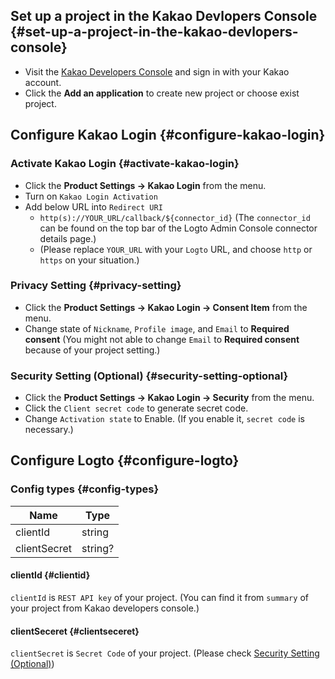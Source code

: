 ## Set up a project in the Kakao Devlopers Console \{#set-up-a-project-in-the-kakao-devlopers-console}

- Visit the [Kakao Developers Console](https://developers.kakao.com/console/app) and sign in with your Kakao account.
- Click the **Add an application** to create new project or choose exist project.

## Configure Kakao Login \{#configure-kakao-login}

### Activate Kakao Login \{#activate-kakao-login}

- Click the **Product Settings -> Kakao Login** from the menu.
- Turn on `Kakao Login Activation`
- Add below URL into `Redirect URI`
  - `http(s)://YOUR_URL/callback/${connector_id}` (The `connector_id` can be found on the top bar of the Logto Admin Console connector details page.)
  - (Please replace `YOUR_URL` with your `Logto` URL, and choose `http` or `https` on your situation.)

### Privacy Setting \{#privacy-setting}

- Click the **Product Settings -> Kakao Login -> Consent Item** from the menu.
- Change state of `Nickname`, `Profile image`, and `Email` to **Required consent** (You might not able to change `Email` to **Required consent** because of your project setting.)

### Security Setting (Optional) \{#security-setting-optional}

- Click the **Product Settings -> Kakao Login -> Security** from the menu.
- Click the `Client secret code` to generate secret code.
- Change `Activation state` to Enable. (If you enable it, `secret code` is necessary.)

## Configure Logto \{#configure-logto}

### Config types \{#config-types}

| Name         | Type    |
| ------------ | ------- |
| clientId     | string  |
| clientSecret | string? |

#### clientId \{#clientid}

`clientId` is `REST API key` of your project.
(You can find it from `summary` of your project from Kakao developers console.)

#### clientSeceret \{#clientseceret}

`clientSecret` is `Secret Code` of your project.
(Please check [Security Setting (Optional)](#security-setting-optional))
